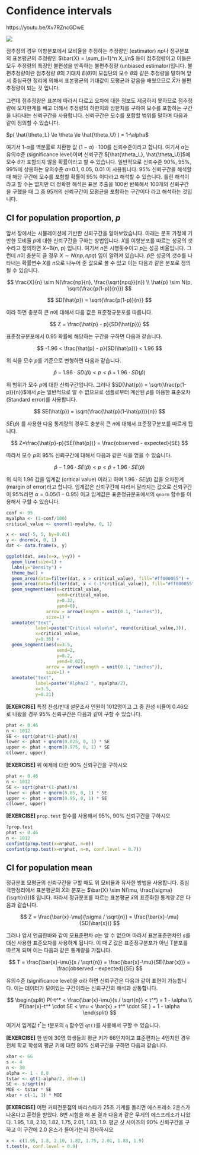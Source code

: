 
# Confidence intervals

https://youtu.be/Xv7RZncGDwE

![](images/09/statistical_inference.png)

점추정의 경우 이항분포에서 모비율을 추정하는 추정량인 (estimator) $np$나 정규분포의 표본평균의 추정량인 $\bar{X} = \sum_{i=1}^n X_i/n$ 등이 점추정량이고 이들은 모두 추정량의 특징인 불편성을 만족하는 불편추정량 (unbiased estimator)입니다. 불편추정량이란 점추정량 $\hat{\theta}$의 기대치 $E(\hat{\theta})$이 모집단의 모수 $\theta$와 같은 추정량을 말하며 앞서 중심극한 정리에 의해서 표본평균의 기대값이 모평균과 같음을 배웠으므로 $\bar{X}$가 불편추정량이 되는 것 입니다. 

그런데 점추정량은 표본에 따라서 다르고 오차에 대한 정보도 제공하지 못하므로 점추정량에 오차한계를 빼고 더해서 추정량의 하한치와 상한치를 구하여 모수를 포함하는 구간을 나타내는 신뢰구간을 사용합니다. 신뢰구간은 모수를 포함할 범위를 말하며 다음과 같이 정의할 수 있습니다. 


$p( \hat{\theta_L} \le \theta \le \hat{\theta_U} ) = 1-\alpha$


여기서 1-$\alpha$를 백분률로 치환한 값 $(1-\alpha)\cdot 100%$를 신뢰수준이라고 합니다. 여기서 $\alpha$는 유의수준 (significance level)이며 신뢰구간 $[\hat{\theta_L}, \hat{\theta_U}]$에 모수 $\theta$가 포함되지 않을 확률이라고 할 수 있습니다. 일반적으로 신뢰수준 90%, 95%, 99%에 상응하는 유의수준 $\alpha$=0.1, 0.05, 0.01 이 사용됩니다. 95% 신뢰구간을 해석할 때 해당 구간에 모수를 포함할 확률이 95% 이다라고 해석할 수 있습니다. 틀린 해석이라고 할 수는 없지만 더 정확한 해석은 표본 추출을 100번 반복해서 100개의 신뢰구간을 구했을 때 그 중 95개의 신뢰구간이 모평균을 포함하는 구간이다 라고 해석하는 것입니다. 


## CI for population proportion, $p$

앞서 장에서는 시뮬레이션에 기반한 신뢰구간을 알아보았습니다. 아래는 분포 가정에 기반한 모비율 $p$에 대한 신뢰구간을 구하는 방법입니다. $X$를 이항분포를 따르는 성공의 갯수라고 정의하면 $X$~B(n, p) 입니다. 여기서 $n$은 시행횟수이고 $p$는 성공 비율입니다. 그런데 $n$이 충분히 클 경우 $X \sim N(np, npq)$ 임이 알려져 있습니다. $\hat{p}$은 성공의 갯수를 나타내는 확률변수 $X$를 $n$으로 나누어 준 값으로 볼 수 있고 이는 다음과 같은 분포로 정의될 수 있습니다. 

$$
\frac{X}{n} \sim N(\frac{np}{n}, \frac{\sqrt{npq}}{n}) \\
\hat{p} \sim N(p, \sqrt{\frac{p(1-p)}{n}}) 
$$ 

$$
SD(\hat{p}) = \sqrt{\frac{p(1-p)}{n}}
$$


이라 하면 충분히 큰 $n$에 대해서 다음 값은 표준정규분포를 따릅니다. 

$$
Z = \frac{\hat{p} - p}{SD(\hat{p})}
$$

표준정규분포에서 0.95 확률에 해당하는 구간을 구하면 다음과 같습니다. 


$$
-1.96 < \frac{\hat{p} - p}{SD(\hat{p})} < 1.96 
$$

위 식을 모수 $p$를 기준으로 변형하면 다음과 같습니다. 

$$
\hat{p} - 1.96 \cdot SD(\hat{p}) <  p < \hat{p} + 1.96 \cdot SD(\hat{p})
$$

위 범위가 모수 $p$에 대한 신뢰구간입니다. 그러나 $SD(\hat{p}) = \sqrt{\frac{p(1-p)}{n}}$에서 $p$는 일반적으로 알 수 없으므로 샘플로부터 계산된 $\hat{p}$를 이용한 표준오차 (Standard error)를 사용합니다. 

$$
SE(\hat{p}) = \sqrt{\frac{\hat{p}(1-\hat{p})}{n}}
$$

$SE(\hat{p})$ 를 사용한 다음 통계량의 경우도 충분히 큰 $n$에 대해서 표준정규분포를 따르게 됩니다. 

$$
Z=\frac{\hat{p}-p}{SE(\hat{p})} = \frac{observed - expected}{SE} 
$$

따라서 모수 $p$의 95% 신뢰구간에 대해서 다음과 같은 식을 얻을 수 있습니다. 

$$
\hat{p}-1.96 \cdot SE(\hat{p}) < p < \hat{p}+1.96 \cdot SE(\hat{p}) 
$$


위 식의 1.96 값을 임계값 (critical value) 이라고 하며 $1.96 \cdot SE(\hat{p})$ 값을 오차한계 (margin of error)라고 합니다. 임계값은 신뢰구간에 따라서 달라지는 값으로 신뢰구간이 95%라면 $\alpha = 0.05 (1-0.95)$ 이고 임계값은 표준정규분포에서의 `qnorm` 함수를 이용해서 구할 수 있습니다. 

```r

conf <- 95
myalpha <- (1-conf/100)
critical_value <- qnorm(1-myalpha, 0, 1)

x <- seq(-5, 5, by=0.01)
y <- dnorm(x, 0, 1)
dat <- data.frame(x, y)

ggplot(dat, aes(x=x, y=y)) +
  geom_line(size=1) +
  labs(y="Density") +
  theme_bw() +
  geom_area(data=filter(dat, x > critical_value), fill="#ff000055") +
  geom_area(data=filter(dat, x < (-1*critical_value)), fill="#ff000055") +
  geom_segment(aes(x=critical_value, 
                   xend=critical_value, 
                   y=0.32, 
                   yend=0), 
               arrow = arrow(length = unit(0.1, "inches")), 
               size=1) +
  annotate("text", 
           label=paste("Critical value\n", round(critical_value,3)), 
           x=critical_value, 
           y=0.35) +
  geom_segment(aes(x=3.5, 
                   xend=2, 
                   y=0.2, 
                   yend=0.02), 
               arrow = arrow(length = unit(0.1, "inches")), 
               size=1) +
  annotate("text", 
           label=paste("Alpha/2 ", myalpha/2), 
           x=3.5, 
           y=0.21)

```



**[EXERCISE]** 특정 찬성/반대 설문조사 인원이 1012명이고 그 중 찬성 비율이 0.46으로 나왔을 경우 95% 신뢰구간은 다음과 같이 구할 수 있습니다. 


```r
phat <- 0.46
n <- 1012
SE <- sqrt(phat*(1-phat)/n)
lower <- phat + qnorm(0.025, 0, 1) * SE
upper <- phat + qnorm(0.975, 0, 1) * SE
c(lower, upper)
```

**[EXERCISE]** 위 예제에 대한 90% 신뢰구간을 구하시오

```r
phat <- 0.46
n <- 1012
SE <- sqrt(phat*(1-phat)/n)
lower <- phat + qnorm(0.05, 0, 1) * SE
upper <- phat + qnorm(0.95, 0, 1) * SE
c(lower, upper)
```



**[EXERCISE]** ```prop.test``` 함수를 사용해서 95%, 90% 신뢰구간을 구하시오 

```r
?prop.test
phat <- 0.46
n <- 1012
confint(prop.test(x=n*phat, n=n))
confint(prop.test(x=n*phat, n=n, conf.level = 0.7))

```



## CI for population mean

정규분포 모평균의 신뢰구간을 구할 때도 위 모비율과 유사한 방법을 사용합니다. 중심극한정리에서 표본평균의 $\bar{X}$의 분포는 $\bar{X} \sim N(\mu, \frac{\sigma}{\sqrt{n}})$ 입니다. 따라서 정규분포를 따르는 표본평균 $\bar{x}$의 표준화된 통계량 $Z$은 다음과 같습니다.  

$$
Z = \frac{\bar{x}-\mu}{\sigma / \sqrt{n}} = \frac{\bar{x}-\mu}{SD(\bar{x})} 
$$

그러나 앞서 언급한바와 같이 모표준편차 $\sigma$는 알 수 없으며 따라서 표본표준편차인 $s$를 대신 사용한 표준오차를 사용하게 됩니다. 이 때 $Z$ 값은 표준정규분포가 아닌 T분포를 따르게 되며 이는 다음과 같은 통계량을 가집니다. 

$$
T = \frac{\bar{x}-\mu}{s / \sqrt{n}} = \frac{\bar{x}-\mu}{SE(\bar{x})} = \frac{observed - expected}{SE}
$$

유의수준 (significance level)을 $\alpha$라 하면 신뢰구간은 다음과 같이 표현이 가능합니다. 이는 데이터가 모여있는 구간이라는 신뢰구간의 해석과 상통합니다. 

$$
\begin{split}
P(-t^* < \frac{\bar{x}-\mu}{s / \sqrt{n}} < t^*) = 1 - \alpha \\
P(\bar{x}-t^* \cdot SE < \mu < \bar{x} + t^* \cdot SE ) = 1 - \alpha 
\end{split}
$$

여기서 임계값 $t^*$는 t분포의 `q` 함수인 `qt()`를 사용해서 구할 수 있습니다. 

**[EXERCISE]** 한 반에 30명 학생들의 평균 키가 66인치이고 표준편차는 4인치인 경우 전체 학교 학생의 평균 키에 대한 80% 신뢰구간을 구하면 다음과 같습니다. 

```r
xbar <- 66 
s <- 4
n <- 30
alpha <- 1 - 0.8
tstar <- qt(1-alpha/2, df=n-1)
SE <- s/sqrt(n)
MOE <- tstar * SE
xbar + c(-1, 1) * MOE
```



**[EXERCISE]** 어떤 커피전문점의 바리스타가 25초 기계를 돌리면 에스프레소 2온스가 나온다고 훈련을 받았다. 8번 시험을 해 본 결과 다음과 같은 무게의 에스프레소가 나왔다. 1.95, 1.8, 2.10, 1.82, 1.75, 2.01, 1.83, 1.9. 평균 샷 사이즈의 90% 신뢰구간을 구하고 이 구간에 2.0 온스가 들어가는지 검사하시오

```r
x <- c(1.95, 1.8, 2.10, 1.82, 1.75, 2.01, 1.83, 1.9)
t.test(x, conf.level = 0.9)
```







